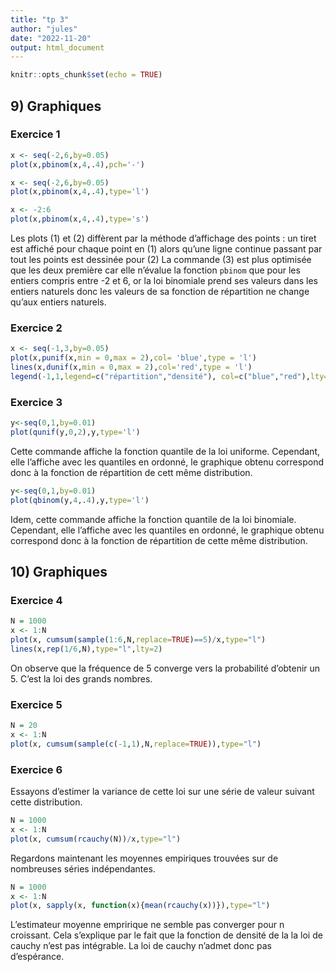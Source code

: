 ```yaml
---
title: "tp 3"
author: "jules"
date: "2022-11-20"
output: html_document
---
```


```r
knitr::opts_chunk$set(echo = TRUE)
```

## 9) Graphiques

### Exercice 1
```r
x <- seq(-2,6,by=0.05)
plot(x,pbinom(x,4,.4),pch='-')
```

```r
x <- seq(-2,6,by=0.05)
plot(x,pbinom(x,4,.4),type='l')
```



```r
x <- -2:6
plot(x,pbinom(x,4,.4),type='s')
```

Les plots (1) et (2) diffèrent par la méthode d'affichage des points : un tiret est affiché pour chaque point en (1) alors qu'une ligne continue passant par tout les points est dessinée pour (2)
La commande (3) est plus optimisée que les deux première car elle n'évalue la fonction `pbinom` que pour les entiers compris entre -2 et 6, or la loi binomiale prend ses valeurs dans les entiers naturels donc les valeurs de sa fonction de répartition ne change qu'aux entiers naturels.

### Exercice 2
```r
x <- seq(-1,3,by=0.05)
plot(x,punif(x,min = 0,max = 2),col= 'blue',type = 'l')
lines(x,dunif(x,min = 0,max = 2),col='red',type = 'l')
legend(-1,1,legend=c("répartition","densité"), col=c("blue","red"),lty=c(1,1))
```

### Exercice 3
```r
y<-seq(0,1,by=0.01)
plot(qunif(y,0,2),y,type='l')
```
Cette commande affiche la fonction quantile de la loi uniforme. Cependant, elle l'affiche avec les quantiles en ordonné, le graphique obtenu correspond donc à la fonction de répartition de cett même distribution.

```r
y<-seq(0,1,by=0.01)
plot(qbinom(y,4,.4),y,type='l')
```
Idem, cette commande affiche la fonction quantile de la loi binomiale. Cependant, elle l'affiche avec les quantiles en ordonné, le graphique obtenu correspond donc à la fonction de répartition de cette même distribution.

## 10) Graphiques

### Exercice 4
```r
N = 1000
x <- 1:N
plot(x, cumsum(sample(1:6,N,replace=TRUE)==5)/x,type="l")
lines(x,rep(1/6,N),type="l",lty=2)
```

On observe que la fréquence de 5 converge vers la probabilité d'obtenir un 5. C'est la loi des grands nombres.

### Exercice 5
```r
N = 20
x <- 1:N
plot(x, cumsum(sample(c(-1,1),N,replace=TRUE)),type="l")
```

### Exercice 6

Essayons d'estimer la variance de cette loi sur une série de valeur suivant cette distribution.

```r
N = 1000
x <- 1:N
plot(x, cumsum(rcauchy(N))/x,type="l")
```

Regardons maintenant les moyennes empiriques trouvées sur de nombreuses séries indépendantes.

```r
N = 1000
x <- 1:N
plot(x, sapply(x, function(x){mean(rcauchy(x))}),type="l")
```

L'estimateur moyenne empririque ne semble pas converger pour n croissant. Cela s'explique par le fait que la fonction de densité de la la loi de cauchy n'est pas intégrable. La loi de cauchy n'admet donc pas d'espérance.







